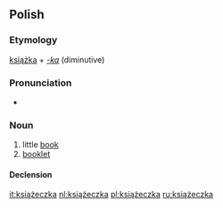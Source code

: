 ==Polish==

===Etymology===
[[książka]] + ''[[-ka#Polish|-ka]]'' (diminutive)

===Pronunciation===
* {{IPA|[kʲɕɔ̃w̃ˈʐɛt͡ʂka]|lang=pl}}

===Noun===
{{head|pl|noun|g=f}}

# little [[book]]
# [[booklet]]

====Declension====
{{pl-decl-noun-ka|książecz}}

[[it:książeczka]]
[[nl:książeczka]]
[[pl:książeczka]]
[[ru:książeczka]]